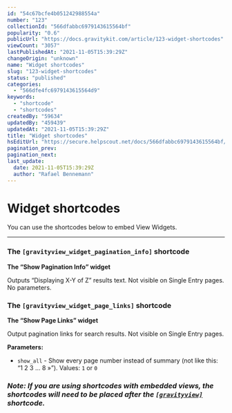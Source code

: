 ```yaml
---
id: "54c67bcfe4b051242988554a"
number: "123"
collectionId: "566dfabbc6979143615564bf"
popularity: "0.6"
publicUrl: "https://docs.gravitykit.com/article/123-widget-shortcodes"
viewCount: "3057"
lastPublishedAt: "2021-11-05T15:39:29Z"
changeOrigin: "unknown"
name: "Widget shortcodes"
slug: "123-widget-shortcodes"
status: "published"
categories: 
  - "566dfe4fc6979143615564d9"
keywords: 
  - "shortcode"
  - "shortcodes"
createdBy: "59634"
updatedBy: "459439"
updatedAt: "2021-11-05T15:39:29Z"
title: "Widget shortcodes"
hsEditUrl: "https://secure.helpscout.net/docs/566dfabbc6979143615564bf/article/54c67bcfe4b051242988554a"
pagination_prev: 
pagination_next: 
last_update:
  date: 2021-11-05T15:39:29Z
  author: "Rafael Bennemann"
---
```


# Widget shortcodes

You can use the shortcodes below to embed View Widgets.

---

### The `[gravityview_widget_pagination_info]` shortcode

**The <q>Show Pagination Info</q> widget**

Outputs <q>Displaying X-Y of Z</q> results text. Not visible on Single Entry pages. No parameters.

### The `[gravityview_widget_page_links]` shortcode

**The <q>Show Page Links</q> widget**

Output pagination links for search results. Not visible on Single Entry pages.

**Parameters:**

- `show_all` - Show every page number instead of summary (not like this: <q>1 2 3 ... 8 »</q>). Values: `1` or `0`

### *Note: If you are using shortcodes with embedded views, the shortcodes will need to be placed after the [`[gravityview]`](/article/123-widget-shortcodes) shortcode.*